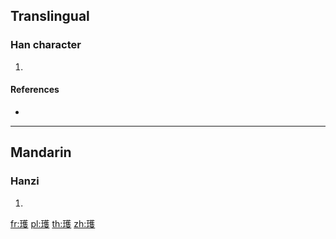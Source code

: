 ==Translingual==

===Han character===
{{Han char|rn=96|rad=玉|as=14|sn=18|four=14147|canj=MGTOE}}

# {{defn|Han|sort=玉14}}

====References====
* {{Han ref|kx=0744.250|dkj=21316|dj=1153.080|hdz=21139.110|uh=74C1|ud=29889|bh=F043|bd=61507}}

----

==Mandarin==

===Hanzi===
{{cmn-hanzi|pin=[[huò]] ([[huo4]])|wg=huo<sup>4</sup>}}

# {{defn|lang=cmn|sort=玉14}}

[[fr:瓁]]
[[pl:瓁]]
[[th:瓁]]
[[zh:瓁]]